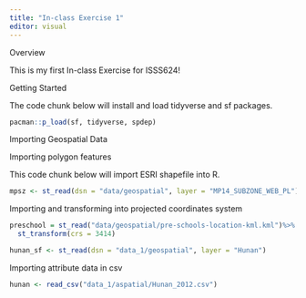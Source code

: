 ```yaml
---
title: "In-class Exercise 1"
editor: visual
---
```


Overview

This is my first In-class Exercise for ISSS624!

Getting Started

The code chunk below will install and load tidyverse and sf packages.

```r
pacman::p_load(sf, tidyverse, spdep)
```

Importing Geospatial Data

Importing polygon features

This code chunk below will import ESRI shapefile into R.

```r
mpsz <- st_read(dsn = "data/geospatial", layer = "MP14_SUBZONE_WEB_PL")

```

Importing and transforming into projected coordinates system

```r
preschool = st_read("data/geospatial/pre-schools-location-kml.kml")%>%
  st_transform(crs = 3414)
```

```r
hunan_sf <- st_read(dsn = "data_1/geospatial", layer = "Hunan")
```

Importing attribute data in csv

```r
hunan <- read_csv("data_1/aspatial/Hunan_2012.csv")
```
